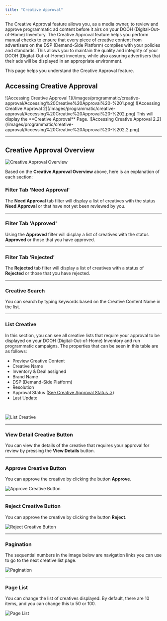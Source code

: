 ```yaml
---
title: "Creative Approval"
---
```


The Creative Approval feature allows you, as a media owner, to review and approve programmatic ad content before it airs on your DOOH (Digital-Out-of-Home) Inventory. The Creative Approval feature helps you perform manual checks to ensure that every piece of creative content from advertisers on the DSP (Demand-Side Platform) complies with your policies and standards. This allows you to maintain the quality and integrity of your DOOH (Digital-Out-of-Home) inventory, while also assuring advertisers that their ads will be displayed in an appropriate environment.

This page helps you understand the Creative Approval feature.

## Accessing Creative Approval

<Steps>
      <Step title="Click 'Programmatic' Menu di Navigation Bar">
            ![Accessing Creative Approval 1](/images/programmatic/creative-approval/Accessing%20Creative%20Approval%20-%201.png)
      </Step>
      <Step title="Click 'Creative Approval' Menu">
            ![Accessing Creative Approval 2](/images/programmatic/creative-approval/Accessing%20Creative%20Approval%20-%202.png)
      This will display the **Creative Approval** Page.
            ![Accessing Creative Approval 2.2](/images/programmatic/creative-approval/Accessing%20Creative%20Approval%20-%202.2.png)
      </Step>
</Steps>

---

## Creative Approval Overview

![Creative Approval Overview](/images/programmatic/creative-approval/creative-approval-overview.png)

Based on the **Creative Approval Overview** above, here is an explanation of each section:

### Filter Tab 'Need Approval'


The **Need Approval** tab filter will display a list of creatives with the status **Need Approval** or that have not yet been reviewed by you.

---
 
### Filter Tab 'Approved'

Using the **Approved** filter will display a list of creatives with the status **Approved** or those that you have approved.

---

### Filter Tab 'Rejected'

The **Rejected** tab filter will display a list of creatives with a status of **Rejected** or those that you have rejected.

---

### Creative Search 

You can search by typing keywords based on the Creative Content Name in the list.

---

### List Creative

In this section, you can see all creative lists that require your approval to be displayed on your DOOH (Digital-Out-of-Home) Inventory and run programmatic campaigns. The properties that can be seen in this table are as follows:
- Preview Creative Content
- Creative Name
- Inventory & Deal assigned
- Brand Name
- DSP (Demand-Side Platform)
- Resolution
- Approval Status ([See Creative Approval Status ↗](./approval-status))
- Last Update

<p> ‎ ‎ </p>

![List Creative](/images/programmatic/creative-approval/creative-approval-list-creative.png)

---

### View Detail Creative Button
You can view the details of the creative that requires your approval for review by pressing the **View Details** button.

---

### Approve Creative Button
You can approve the creative by clicking the button **Approve**.

![Approve Creative Button](/images/programmatic/creative-approval/creative-approval-approve-creative-button.png)

---

### Reject Creative Button
You can approve the creative by clicking the button **Reject**.

![Reject Creative Button](/images/programmatic/creative-approval/creative-approval-reject-creative-button.png)

---

### Pagination
The sequential numbers in the image below are navigation links you can use to go to the next creative list page.

![Pagination](/images/programmatic/creative-approval/creative-approval-pagination.png)

---

### Page List
You can change the list of creatives displayed. By default, there are 10 items, and you can change this to 50 or 100.

![Page List](/images/programmatic/creative-approval/creative-approval-page-list.png)


